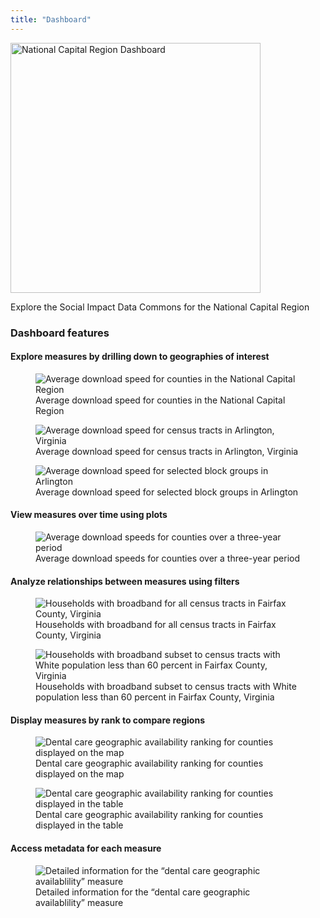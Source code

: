 ```yaml
---
title: "Dashboard"
---
```


[![National Capital Region Dashboard](img/dashboard-ncrlogo.png){width=400px}](https://uva-bi-sdad.github.io/capital_region/?plot_type=scatter&shape_type=tract&variable_type=Broadband&selected_variable=speed_measurements:avg_down_using_devices&selected_year=2021&filter.time_min=2019&filter.time_max=2021)

Explore the Social Impact Data Commons for the National Capital Region

### Dashboard features
#### Explore measures by drilling down to geographies of interest

![Average download speed for counties in the National Capital Region](img/dashboard-zoom0.png)

![Average download speed for census tracts in Arlington, Virginia](img/dashboard-zoom1.png)

![Average download speed for selected block groups in Arlington](img/dashboard-zoom2.png)

#### View measures over time using plots

![Average download speeds for counties over a three-year period](img/dashboard-time.png)

#### Analyze relationships between measures using filters

![Households with broadband for all census tracts in Fairfax County, Virginia](img/dashboard-overall.png)

![Households with broadband subset to census tracts with White population less than 60 percent in Fairfax County, Virginia](img/dashboard-nonwhite.png)

#### Display measures by rank to compare regions

![Dental care geographic availability ranking for counties displayed on the map](img/dashboard-rank.png)



![Dental care geographic availability ranking for counties displayed in the table](img/dashboard-ranktable.png)

#### Access metadata for each measure

![Detailed information for the "dental care geographic availablility" measure](img/dashboard-info.png)

